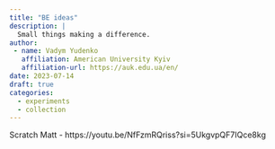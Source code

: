 ```yaml
---
title: "BE ideas"
description: |
  Small things making a difference.
author: 
 - name: Vadym Yudenko
   affiliation: American University Kyiv
   affiliation-url: https://auk.edu.ua/en/
date: 2023-07-14
draft: true 
categories:
  - experiments
  - collection
---
```




Scratch Matt 
- https://youtu.be/NfFzmRQriss?si=5UkgvpQF7IQce8kg


